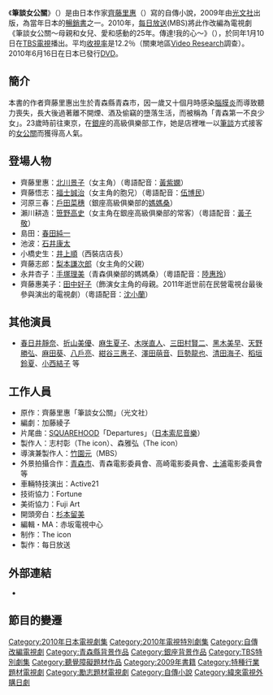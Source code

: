 {{noteTA
|G1=JP
}}
{{nofootnotes|time=2010-07-26T03:30:13+00:00}}
{{影集資訊
| 名稱                 = 筆談女公關〜母親和女兒、愛和感動的25年。傳達!我的心〜
| 原名                 = {{lang|ja|筆談ホステス～母と娘、愛と感動の25年。届け!わたしの心～}}
| image                =
| caption              = 
| 原創者               = 
| 分類                 = 
| camera               = 
| picture_format       = 
| 每集長               = 92分鐘（不含廣告）
| 編劇                 = [[加藤綾子_(編劇)|加藤綾子]]
| 導演                 = 
| 演出                 = 
| 主題曲               = 
| 片尾曲               = [[SQUAREHOOD|SQUAREHOOD]]「Departures」（[[日本索尼音樂|日本索尼音樂]]）
| 拍攝地               = {{日本}}
| 執行製片             = 
| 製片人               = 
| 國家                 = {{JPN}}
| 語言                 = [[日語|日語]]
| 外景                 = {{JPN}}
| 頻道                 = [[每日放送|每日放送]]
| 播出國家             = {{JPN}}
| 開始                 = 2010年1月10日
| 結束                 = 2010年1月10日
| 集數                 = 1集
| 官方網站             = 
| imdb_id              = 
| tv_com_id            = 
}}

《'''筆談女公關'''》（{{lang-ja|筆談ホステス}}）是由日本作家[[齊藤里惠|齊藤里惠]]（{{lang|ja|斉藤 里恵}}）寫的自傳小說，2009年由[[光文社|光文社]]出版，為當年日本的[[暢銷書|暢銷書]]之一。2010年，[[每日放送|每日放送]](MBS)將此作改編為電視劇《筆談女公關〜母親和女兒、愛和感動的25年。傳達!我的心〜》（{{lang|ja|筆談ホステス～母と娘、愛と感動の25年。届け!わたしの心～}}），於同年1月10日在[[TBS電視|TBS電視]]播出。平均[[收視率|收視率]]是12.2％（關東地區[[Video_Research|Video Research]]調查）。2010年6月16日在日本已發行[[DVD|DVD]]。

==簡介==
本書的作者齊藤里惠出生於青森縣青森市，因一歲又十個月時感染[[腦膜炎|腦膜炎]]而導致聽力喪失，長大後過著離不開煙、酒及偷竊的墮落生活，而被稱為「青森第一不良少女」。23歲時前往東京，在[[銀座|銀座]]的高級俱樂部工作，她是店裡唯一以[[筆談|筆談]]方式接客的[[女公關|女公關]]而獲得高人氣。

== 登場人物 ==
* 齊藤里惠：[[北川景子|北川景子]]（女主角）（粵語配音：[[黃紫嫻|黃紫嫻]]）
* 齊藤悟志：[[福士誠治|福士誠治]]（女主角的胞兄）（粵語配音：[[伍博民|伍博民]]）
* 河原三春：[[戶田菜穗|戶田菜穗]]（銀座高級俱樂部的[[媽媽桑|媽媽桑]]） 
* 瀨川耕造：[[笹野高史|笹野高史]]（女主角在銀座高級俱樂部的常客）（粵語配音：[[黃子敬|黃子敬]]）
* 島田：[[春田純一|春田純一]]
* 池波：[[石井康太|石井康太]]
* 小橋史生：[[井上順|井上順]]（西裝店店長）
* 齊藤志郎：[[梨本謙次郎|梨本謙次郎]]（女主角的父親）
* 永井杏子：[[手塚理美|手塚理美]]（青森俱樂部的媽媽桑）（粵語配音：[[陸惠玲|陸惠玲]]）
* 齊藤惠美子：[[田中好子|田中好子]]（飾演女主角的母親。2011年逝世前在民營電視台最後參與演出的電視劇）（粵語配音：[[沈小蘭|沈小蘭]]）

== 其他演員 ==
* [[春日井靜奈|春日井靜奈]]、[[折山美優|折山美優]]、[[麻生夏子|麻生夏子]]、[[木咲直人|木咲直人]]、[[三田村賢二|三田村賢二]]、[[黑木美早|黑木美早]]、[[天野勝弘|天野勝弘]]、[[麻田葵|麻田葵]]、[[八戶亮|八戶亮]]、[[紺谷三惠子|紺谷三惠子]]、[[澤田萌音|澤田萌音]]、[[巨勢龍也|巨勢龍也]]、[[清田海子|清田海子]]、[[稻垣鈴夏|稻垣鈴夏]]、[[小西結子|小西結子]] 等

== 工作人員 ==
*原作：齊藤里惠「筆談女公關」（光文社）
*編劇：加藤綾子
*片尾曲：[[SQUAREHOOD|SQUAREHOOD]]「Departures」（[[日本索尼音樂|日本索尼音樂]]）
*製作人：志村彰（The icon）、森雅弘（The icon）
*導演兼製作人：[[竹園元|竹園元]]（MBS）
*外景拍攝合作：[[青森市|青森市]]、青森電影委員會、高崎電影委員會、[[土浦市|土浦]]電影委員會等
*車輛特技演出：Active21
*技術協力：Fortune 
*美術協力：Fuji Art
*開頭旁白：[[杉本留美|杉本留美]]
*編輯・MA：赤坂電視中心
*制作：The icon
*製作：每日放送

== 外部連結 ==
* {{Official|http://www.mbs.jp/h-hostes/}}{{ja}}

== 節目的變遷 ==
{{電視節目的變遷|
電視台={{flagicon|Taiwan}}臺灣 [[緯來日本台|緯來日本台]]| 
播放檔次=週六晚上8點|
節目名稱=筆談-{公}-關小姐<br />（2011年8月6日）|
上一節目= - |  
下一節目=[[名偵探柯南_(電視劇)|名偵探柯南 -{怪}-鳥傳說之謎]]<br />（2011年8月13日）|  
}}
{{電視節目的變遷
|電視台={{flagicon|Hong Kong}} 香港 [[無綫電視|無綫電視]][[J2|J2]]
|播放檔次=星期日22:30-23:30
|節目名稱=筆談-{女}-公關<br />（2012.03.18 - 2012.03.25）
|上一節目=[[奇幻世紀|奇幻世紀 - 枷鎖]]<br />（2012.03.11）
|下一節目=[[最後的約束|最後的約束]]<br/>（2012.04.01）
}}
{{2010年日本時代電視劇}}
{{2011年台灣播出之日劇}}
{{DEFAULTSORT:Hitudan Hostess}}
[[Category:2010年日本電視劇集|Category:2010年日本電視劇集]]
[[Category:2010年電視特別劇集|Category:2010年電視特別劇集]]
[[Category:自傳改編電視劇|Category:自傳改編電視劇]]
[[Category:青森縣背景作品|Category:青森縣背景作品]]
[[Category:銀座背景作品|Category:銀座背景作品]]
[[Category:TBS特別劇集|Category:TBS特別劇集]]
[[Category:聽覺障礙題材作品|Category:聽覺障礙題材作品]]
[[Category:2009年書籍|Category:2009年書籍]]
[[Category:特種行業題材電視劇|Category:特種行業題材電視劇]]
[[Category:勵志題材電視劇|Category:勵志題材電視劇]]
[[Category:自傳小說|Category:自傳小說]]
[[Category:緯來電視外購日劇|Category:緯來電視外購日劇]]